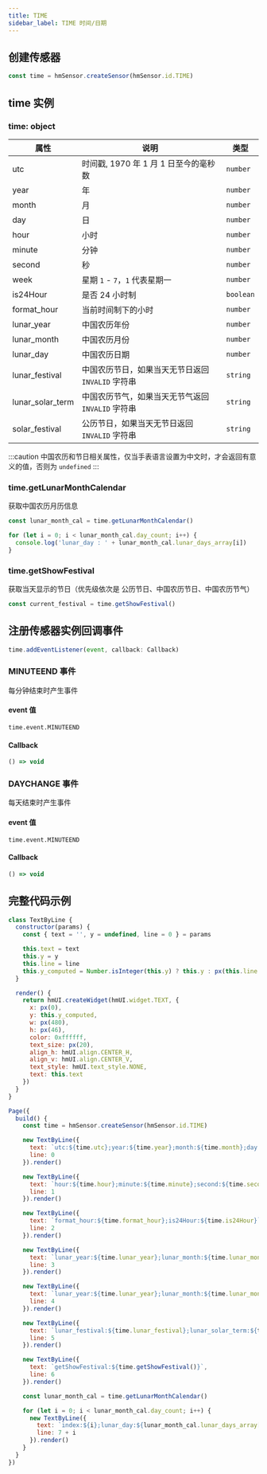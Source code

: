 ```yaml
---
title: TIME
sidebar_label: TIME 时间/日期
---
```


## 创建传感器

```js
const time = hmSensor.createSensor(hmSensor.id.TIME)
```

## time 实例

### time: object

| 属性             | 说明                                              | 类型     |
| ---------------- | ------------------------------------------------- | -------- |
| utc              | 时间戳, 1970 年 1 月 1 日至今的毫秒数             | `number` |
| year             | 年                                                | `number` |
| month            | 月                                                | `number` |
| day              | 日                                                | `number` |
| hour             | 小时                                              | `number` |
| minute           | 分钟                                              | `number` |
| second           | 秒                                                | `number` |
| week             | 星期 `1` - `7`，`1` 代表星期一               | `number` |
| is24Hour         | 是否 24 小时制                                    | `boolean` |
| format_hour      | 当前时间制下的小时                                | `number` |
| lunar_year       | 中国农历年份                                      | `number` |
| lunar_month      | 中国农历月份                                      | `number` |
| lunar_day        | 中国农历日期                                      | `number` |
| lunar_festival   | 中国农历节日，如果当天无节日返回 `INVALID` 字符串 | `string` |
| lunar_solar_term | 中国农历节气，如果当天无节气返回 `INVALID` 字符串 | `string` |
| solar_festival   | 公历节日，如果当天无节日返回 `INVALID` 字符串     | `string` |

:::caution
中国农历和节日相关属性，仅当手表语言设置为中文时，才会返回有意义的值，否则为 `undefined`
:::

### time.getLunarMonthCalendar

获取中国农历月历信息

```js
const lunar_month_cal = time.getLunarMonthCalendar()

for (let i = 0; i < lunar_month_cal.day_count; i++) {
  console.log('lunar_day : ' + lunar_month_cal.lunar_days_array[i])
}
```

### time.getShowFestival

获取当天显示的节日（优先级依次是 公历节日、中国农历节日、中国农历节气）

```js
const current_festival = time.getShowFestival()
```

## 注册传感器实例回调事件

```js
time.addEventListener(event, callback: Callback)
```

### MINUTEEND 事件

每分钟结束时产生事件

#### event 值

`time.event.MINUTEEND`

#### Callback

```ts
() => void
```

### DAYCHANGE 事件

每天结束时产生事件

#### event 值

`time.event.MINUTEEND`

#### Callback

```ts
() => void
```

## 完整代码示例

```js
class TextByLine {
  constructor(params) {
    const { text = '', y = undefined, line = 0 } = params

    this.text = text
    this.y = y
    this.line = line
    this.y_computed = Number.isInteger(this.y) ? this.y : px(this.line * 60 + 120)
  }

  render() {
    return hmUI.createWidget(hmUI.widget.TEXT, {
      x: px(0),
      y: this.y_computed,
      w: px(480),
      h: px(46),
      color: 0xffffff,
      text_size: px(20),
      align_h: hmUI.align.CENTER_H,
      align_v: hmUI.align.CENTER_V,
      text_style: hmUI.text_style.NONE,
      text: this.text
    })
  }
}

Page({
  build() {
    const time = hmSensor.createSensor(hmSensor.id.TIME)

    new TextByLine({
      text: `utc:${time.utc};year:${time.year};month:${time.month};day:${time.day}`,
      line: 0
    }).render()

    new TextByLine({
      text: `hour:${time.hour};minute:${time.minute};second:${time.second};week:${time.week}`,
      line: 1
    }).render()

    new TextByLine({
      text: `format_hour:${time.format_hour};is24Hour:${time.is24Hour}`,
      line: 2
    }).render()

    new TextByLine({
      text: `lunar_year:${time.lunar_year};lunar_month:${time.lunar_month};`,
      line: 3
    }).render()

    new TextByLine({
      text: `lunar_year:${time.lunar_year};lunar_month:${time.lunar_month};lunar_day:${time.lunar_day}`,
      line: 4
    }).render()

    new TextByLine({
      text: `lunar_festival:${time.lunar_festival};lunar_solar_term:${time.lunar_solar_term};solar_festival:${time.solar_festival}`,
      line: 5
    }).render()

    new TextByLine({
      text: `getShowFestival:${time.getShowFestival()}`,
      line: 6
    }).render()

    const lunar_month_cal = time.getLunarMonthCalendar()

    for (let i = 0; i < lunar_month_cal.day_count; i++) {
      new TextByLine({
        text: `index:${i};lunar_day:${lunar_month_cal.lunar_days_array[i]}`,
        line: 7 + i
      }).render()
    }
  }
})
```
